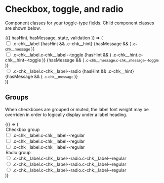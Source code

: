 
<Meta title="Components/Forms/Toggle" />

# Checkbox, toggle, and radio

Component classes for your toggle-type fields. Child component classes are
shown below.

<Canvas>
  <Story
    name="Default"
    argTypes={{
      hasHint: {
        name: 'hint',
        control: { type: 'boolean' }
      },
      hasMessage: {
        name: 'message',
        control: { type: 'boolean' }
      },
      state: {
        control: {
          type: 'inline-check',
          options: ['is-checked', 'is-hovered', 'is-focused', 'is-active', 'is-disabled']
        }
      },
      validation: {
        control: {
          type: 'inline-radio',
          options: [undefined, 'success', 'warning', 'error']
        }
      }
    }}
    args={{ hasHint: true, hasMessage: true }}
  >
    {({ hasHint, hasMessage, state, validation }) => (
      <div class="container">
        <div class="row">
          <div class="col u-mt">
            <div class="c-chk">
              <input class="c-chk__input" id="checkbox" type="checkbox" />
              <label class={`c-chk__label ${state && state.join(' ')}`} for="checkbox">
                .c-chk__label
              </label>
              {hasHint && <span class="c-chk__hint">.c-chk__hint</span>}
              {hasMessage && (
                <small class={`c-chk__message c-chk__message--${validation}`}>
                  .c-chk__message
                </small>
              )}
            </div>
          </div>
          <div class="col u-mt">
            <div class="c-chk">
              <input class="c-chk__input" id="toggle" type="checkbox" />
              <label
                class={`c-chk__label c-chk__label--toggle ${state && state.join(' ')}`}
                for="toggle"
              >
                .c-chk__label.c-chk__label--toggle
              </label>
              {hasHint && (
                <span class="c-chk__hint c-chk__hint--toggle">
                  .c-chk__hint.c-chk__hint--toggle
                </span>
              )}
              {hasMessage && (
                <small
                  class={`c-chk__message c-chk__message--toggle c-chk__message--${validation}`}
                >
                  .c-chk__message.c-chk__message--toggle
                </small>
              )}
            </div>
          </div>
          <div class="col u-mt">
            <div class="c-chk">
              <input class="c-chk__input" id="radio" type="radio" />
              <label
                class={`c-chk__label c-chk__label--radio ${state && state.join(' ')}`}
                for="radio"
              >
                .c-chk__label.c-chk__label--radio
              </label>
              {hasHint && <span class="c-chk__hint">.c-chk__hint</span>}
              {hasMessage && (
                <small class={`c-chk__message c-chk__message--${validation}`}>
                  .c-chk__message
                </small>
              )}
            </div>
          </div>
        </div>
      </div>
    )}
  </Story>
</Canvas>

## Groups

When checkboxes are grouped or muted, the label font weight may be overriden
in order to logically display under a label heading.

<Canvas>
  <Story name="Groups">
    {() => (
      <div class="container">
        <div class="row">
          <div class="col u-mt">
            <legend class="c-txt__label">Checkbox group</legend>
            <div class="c-chk u-mb-xs">
              <input class="c-chk__input" id="chk-01" type="checkbox" />
              <label class="c-chk__label c-chk__label--regular" for="chk-01">
                .c-chk__label.c-chk__label--regular
              </label>
            </div>
            <div class="c-chk u-mb-xs">
              <input class="c-chk__input" id="chk-02" type="checkbox" />
              <label class="c-chk__label c-chk__label--regular" for="chk-02">
                .c-chk__label.c-chk__label--regular
              </label>
            </div>
            <div class="c-chk">
              <input class="c-chk__input" id="chk-03" type="checkbox" />
              <label class="c-chk__label c-chk__label--regular" for="chk-03">
                .c-chk__label.c-chk__label--regular
              </label>
            </div>
          </div>
          <div class="col u-mt">
            <legend class="c-txt__label">Radio group</legend>
            <div class="c-chk u-mb-xs">
              <input class="c-chk__input" id="rdo-01" name="rdo-0" type="radio" />
              <label class="c-chk__label c-chk__label--radio c-chk__label--regular" for="rdo-01">
                .c-chk__label.c-chk__label--radio.c-chk__label--regular
              </label>
            </div>
            <div class="c-chk u-mb-xs">
              <input class="c-chk__input" id="rdo-02" name="rdo-0" type="radio" />
              <label class="c-chk__label c-chk__label--radio c-chk__label--regular" for="rdo-02">
                .c-chk__label.c-chk__label--radio.c-chk__label--regular
              </label>
            </div>
            <div class="c-chk">
              <input class="c-chk__input" id="rdo-03" name="rdo-0" type="radio" />
              <label class="c-chk__label c-chk__label--radio c-chk__label--regular" for="rdo-03">
                .c-chk__label.c-chk__label--radio.c-chk__label--regular
              </label>
            </div>
          </div>
        </div>
      </div>
    )}
  </Story>
</Canvas>
